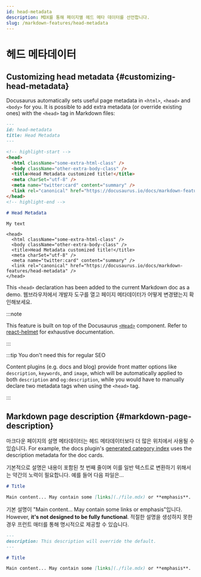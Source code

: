 ```yaml
---
id: head-metadata
description: MDX를 통해 페이지별 헤드 메타 데이터를 선언합니다.
slug: /markdown-features/head-metadata
---
```


# 헤드 메타데이터

## Customizing head metadata {#customizing-head-metadata}

Docusaurus automatically sets useful page metadata in `<html>`, `<head>` and `<body>` for you. It is possible to add extra metadata (or override existing ones) with the `<head>` tag in Markdown files:

```md title="markdown-features-head-metadata.mdx"
---
id: head-metadata
title: Head Metadata
---

<!-- highlight-start -->
<head>
  <html className="some-extra-html-class" />
  <body className="other-extra-body-class" />
  <title>Head Metadata customized title!</title>
  <meta charSet="utf-8" />
  <meta name="twitter:card" content="summary" />
  <link rel="canonical" href="https://docusaurus.io/docs/markdown-features/head-metadata" />
</head>
<!-- highlight-end -->

# Head Metadata

My text
```

```mdx-code-block
<head>
  <html className="some-extra-html-class" />
  <body className="other-extra-body-class" />
  <title>Head Metadata customized title!</title>
  <meta charSet="utf-8" />
  <meta name="twitter:card" content="summary" />
  <link rel="canonical" href="https://docusaurus.io/docs/markdown-features/head-metadata" />
</head>
```

This `<head>` declaration has been added to the current Markdown doc as a demo. 웹브라우저에서 개발자 도구를 열고 페이지 메타데이터가 어떻게 변경됐는지 확인해보세요.

:::note

This feature is built on top of the Docusaurus [`<Head>`](./../../docusaurus-core.mdx#head) component. Refer to [react-helmet](https://github.com/nfl/react-helmet) for exhaustive documentation.

:::

:::tip You don't need this for regular SEO

Content plugins (e.g. docs and blog) provide front matter options like `description`, `keywords`, and `image`, which will be automatically applied to both `description` and `og:description`, while you would have to manually declare two metadata tags when using the `<head>` tag.

:::

## Markdown page description {#markdown-page-description}

마크다운 페이지의 설명 메타데이터는 헤드 메타데이터보다 더 많은 위치에서 사용될 수 있습니다. For example, the docs plugin's [generated category index](../docs/sidebar/items.mdx#generated-index-page) uses the description metadata for the doc cards.

기본적으로 설명은 내용이 포함된 첫 번째 줄이며 이를 일반 텍스트로 변환하기 위해서는 약간의 노력이 필요합니다. 예를 들어 다음 파일은...

```md
# Title

Main content... May contain some [links](./file.mdx) or **emphasis**.
```

기본 설명이 "Main content... May contain some links or emphasis"입니다. However, **it's not designed to be fully functional**. 적절한 설명을 생성하지 못한 경우 프런트 매터를 통해 명시적으로 제공할 수 있습니다.

```md
---
description: This description will override the default.
---

# Title

Main content... May contain some [links](./file.mdx) or **emphasis**.
```
